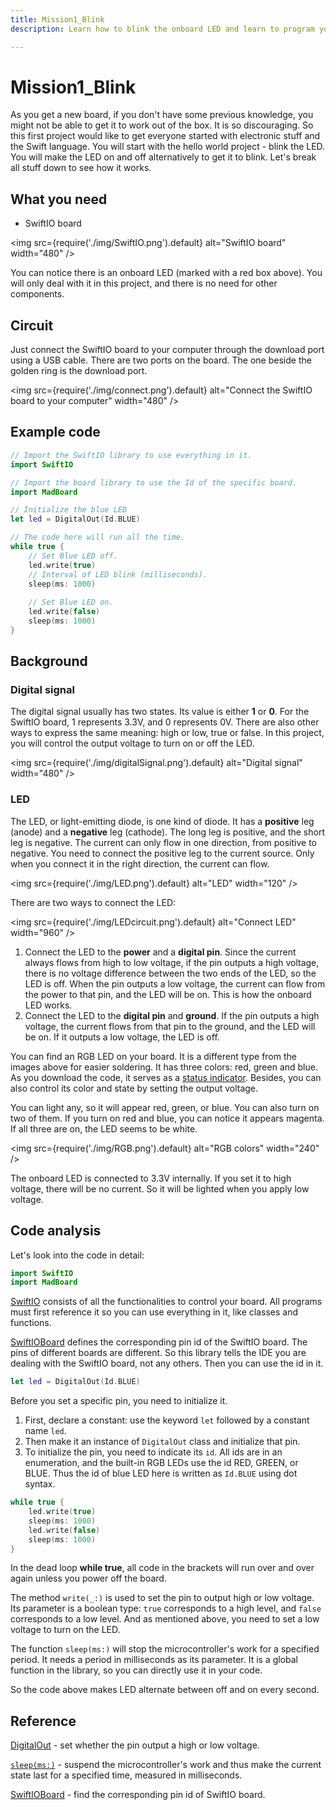 ```yaml
---
title: Mission1_Blink
description: Learn how to blink the onboard LED and learn to program your board in Swift language.

---
```


# Mission1_Blink

As you get a new board, if you don't have some previous knowledge, you might not be able to get it to work out of the box. It is so discouraging. So this first project would like to get everyone started with electronic stuff and the Swift language. You will start with the hello world project - blink the LED. You will make the LED on and off alternatively to get it to blink. Let's break all stuff down to see how it works.

## What you need

- SwiftIO board

<img
  src={require('./img/SwiftIO.png').default}
  alt="SwiftIO board" width="480"
/>


You can notice there is an onboard LED (marked with a red box above). You will only deal with it in this project, and there is no need for other components.


## Circuit
Just connect the SwiftIO board to your computer through the download port using a USB cable. There are two ports on the board. The one beside the golden ring is the download port.

<img
  src={require('./img/connect.png').default}
  alt="Connect the SwiftIO board to your computer" width="480"
/>

## Example code

```swift
// Import the SwiftIO library to use everything in it.
import SwiftIO

// Import the board library to use the Id of the specific board. 
import MadBoard

// Initialize the blue LED 
let led = DigitalOut(Id.BLUE)

// The code here will run all the time. 
while true { 
    // Set Blue LED off. 
    led.write(true) 
    // Interval of LED blink (milliseconds).
    sleep(ms: 1000) 
     
    // Set Blue LED on. 
    led.write(false) 
    sleep(ms: 1000)
}
```


<div className='row row--no-gutters'>
  <ReactPlayer
    url='https://youtu.be/nK5SDFT89v0'
    controls={true}
  />
</div>



## Background

### Digital signal

The digital signal usually has two states. Its value is either **1** or **0**. For the SwiftIO board, 1 represents 3.3V, and 0 represents 0V. There are also other ways to express the same meaning: high or low, true or false. In this project, you will control the output voltage to turn on or off the LED.

<img
  src={require('./img/digitalSignal.png').default}
  alt="Digital signal" width="480"
/>

### LED

The LED, or light-emitting diode, is one kind of diode. It has a **positive** leg (anode) and a **negative** leg (cathode). The long leg is positive, and the short leg is negative. The current can only flow in one direction, from positive to negative. You need to connect the positive leg to the current source. Only when you connect it in the right direction, the current can flow.

<img
  src={require('./img/LED.png').default}
  alt="LED" width="120"
/>

There are two ways to connect the LED:

<img
  src={require('./img/LEDcircuit.png').default}
  alt="Connect LED" width="960"
/>

1. Connect the LED to the **power** and a **digital pin**. Since the current always flows from high to low voltage, if the pin outputs a high voltage, there is no voltage difference between the two ends of the LED, so the LED is off. When the pin outputs a low voltage, the current can flow from the power to that pin, and the LED will be on. This is how the onboard LED works.
2. Connect the LED to the **digital pin** and **ground**. If the pin outputs a high voltage, the current flows from that pin to the ground, and the LED will be on. If it outputs a low voltage, the LED is off.

You can find an RGB LED on your board. It is a different type from the images above for easier soldering. It has three colors: red, green and blue. As you download the code, it serves as a [status indicator](../../overview/hardware/swiftio-board#built-in-rgb-led). Besides, you can also control its color and state by setting the output voltage.

You can light any, so it will appear red, green, or blue. You can also turn on two of them. If you turn on red and blue, you can notice it appears magenta. If all three are on, the LED seems to be white.

<img
  src={require('./img/RGB.png').default}
  alt="RGB colors" width="240"
/>

The onboard LED is connected to 3.3V internally. If you set it to high voltage, there will be no current. So it will be lighted when you apply low voltage.



## Code analysis

Let's look into the code in detail:

```swift
import SwiftIO
import MadBoard
```
[SwiftIO](https://swiftioapi.madmachine.io/) consists of all the functionalities to control your board. All programs must first reference it so you can use everything in it, like classes and functions.

[SwiftIOBoard](https://github.com/madmachineio/MadBoards/blob/main/Sources/SwiftIOBoard/Id.swift) defines the corresponding pin id of the SwiftIO board. The pins of different boards are different. So this library tells the IDE you are dealing with the SwiftIO board, not any others. Then you can use the id in it.

```swift
let led = DigitalOut(Id.BLUE)
```

Before you set a specific pin, you need to initialize it. 

1. First, declare a constant: use the keyword `let` followed by a constant name `led`.
2. Then make it an instance of `DigitalOut` class and initialize that pin.
3. To initialize the pin, you need to indicate its `id`. All ids are in an enumeration, and the built-in RGB LEDs use the id RED, GREEN, or BLUE. Thus the id of blue LED here is written as `Id.BLUE` using dot syntax.

```swift
while true { 
    led.write(true) 
    sleep(ms: 1000) 
    led.write(false) 
    sleep(ms: 1000)
}
```

In the dead loop **while true**, all code in the brackets will run over and over again unless you power off the board.

The method `write(_:)` is used to set the pin to output high or low voltage. Its parameter is a boolean type: `true` corresponds to a high level, and `false` corresponds to a low level. And as mentioned above, you need to set a low voltage to turn on the LED.

The function `sleep(ms:)` will stop the microcontroller's work for a specified period. It needs a period in milliseconds as its parameter. It is a global function in the library, so you can directly use it in your code.

So the code above makes LED  alternate between off and on every second.

## Reference

[DigitalOut](https://swiftioapi.madmachine.io/Classes/DigitalOut.html) - set whether the pin output a high or low voltage.


[`sleep(ms:)`](https://swiftioapi.madmachine.io/Functions.html#/s:7SwiftIO5sleep2msySi_tF) - suspend the microcontroller's work and thus make the current state last for a specified time, measured in milliseconds.

[SwiftIOBoard](https://github.com/madmachineio/MadBoards/blob/main/Sources/SwiftIOBoard/Id.swift) - find the corresponding pin id of SwiftIO board.

